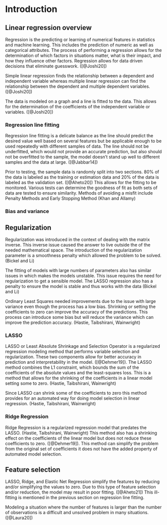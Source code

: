 # Introduction


## Linear regression overview

Regression is the predicting or learning of numerical features in statistics and machine learning. This includes the prediction of numeric as well as categorical attributes. The process of performing a regression allows for the determination of which factors in situations matter, what is their impact, and how they influence other factors. Regression allows for data driven decisions that eliminate guesswork. ([@Joshi20])

Simple linear regression finds the relationship between a dependent and independent variable whereas multiple linear regression can find the relationship between the dependent and multiple dependent variables. ([@Joshi20])

The data is modeled on a graph and a line is fitted to the data. This allows for the determination of the coefficients of the independent variable or variables. ([@Joshi20])

### Regression line fitting

Regression line fitting is a delicate balance as the line should predict the desired value well based on several features but be applicable enough to be used repeatedly with different samples of data. The line should not be underfitted, which would not provide an accurate prediction, but also should not be overfitted to the sample, the model doesn't stand up well to different samples and the data at large. ([@Jabbar14])

Prior to testing, the sample data is randomly split into two sections. 80% of the data is labeled as the training or estimation data and 20% of the data is labeled as the validation set. ([@Aheto20]) This allows for the fitting to be monitored. Various tests can determine the goodness of fit as both sets of data are tested to ensure similarity. Methods of avoiding a misfit include Penalty Methods and Early Stopping Method (Khan and Allamy)

### Bias and variance

## Regularization

Regularization was introduced in the context of dealing with the matrix inverse. This inverse issue caused the answer to live outside the of the needed mathematical space. The introduction of the regularization parameter is a smoothness penalty which allowed the problem to be solved. (Bickel and Li)

The fitting of models with large numbers of parameters also has similar issues in which makes the models unstable. This issue requires the need for regularization to get a sensible model. The LASSO regression also has a penalty to ensure the model is stable and thus works with the data (Bickel and Li)

Ordinary Least Squares needed improvements due to the issue with large variance even though the process has a low bias. Shrinking or setting the coefficients to zero can improve the accuracy of the predictions. This process can introduce some bias but will reduce the variance which can improve the prediction accuracy. (Hastie, Taibshirani, Wainwright)

### LASSO

LASSO or Least Absolute Shrinkage and Selection Operator is a regularized regression modeling method that performs variable selection and regularization. These two components allow for better accuracy in prediction and interpretability in the model. ([@Dehmer19]). The LASSO method combines the L1 constraint, which bounds the sum of the coefficients of the absolute values and the least-squares loss. This is a method that allows for the shrinking of the coefficients in a linear model setting some to zero. (Hastie, Taibshirani, Wainwright)

Since LASSO can shrink some of the coefficients to zero this method provides for an automated way for doing model selection in linear regression. (Hastie, Taibshirani, Wainwright)

### Ridge Regression

Ridge Regression is a regularized regression model that predates the LASSO. (Hastie, Taibshirani, Wainwright) This method also has a shrinking effect on the coefficients of the linear model but does not reduce these coefficients to zero. ([@Dehmer19]). This method can simplify the problem from the original set of coefficients it does not have the added property of automated model selection.

## Feature selection

LASSO, Ridge, and Elastic Net Regression simplify the features by reducing and/or simplifying the values to zero. Due to this type of feature selection and/or reduction, the model may result in poor fitting. ([@Aheto21]) This ill-fitting is mentioned in the previous section on regression line fitting.

Modeling a situation where the number of features is larger than the number of observations is a difficult and unsolved problem in many situations. ([@Laura20])

